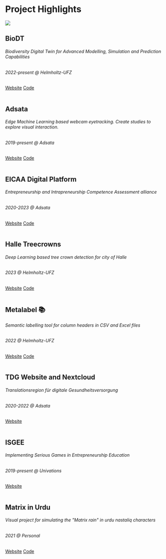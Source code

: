 # Project Highlights

![](images/treecrowns-2.png)


```{=html}
<div class="card bg-light">
  <div class="card-body">
    <h2 class="card-title">BioDT</h2>
    <h6 class="card-text">Biodiversity Digital Twin for Advanced Modelling, Simulation and Prediction Capabilities</h6>
    <h6 class="card-subtitle mb-2 text-muted">2022-present @ Helmholtz-UFZ</h6>
    <a href="https://biodt.eu" class="card-link">Website</a>
    <a href="https://github.com/BioDT" class="card-link">Code</a>
  </div>
</div>
<br/>

<div class="card bg-light">
  <div class="card-body">
    <h2 class="card-title">Adsata</h2>
    <h6 class="card-text">Edge Machine Learning based webcam eyetracking. Create studies to explore visual interaction.</h6>
    <h6 class="card-subtitle mb-2 text-muted">2019-present @ Adsata</h6>
    <a href="https://adsata.com" class="card-link">Website</a>
    <a href="https://github.com/Adsata" class="card-link">Code</a>
  </div>
</div>
<br/>

<div class="card bg-light">
  <div class="card-body">
    <h2 class="card-title">EICAA Digital Platform</h2>
    <h6 class="card-text">Entrepreneurship and Intrapreneurship Competence Assessment alliance </h6>
    <h6 class="card-subtitle mb-2 text-muted">2020-2023 @ Adsata</h6>
    <a href="https://platform.eicaa.eu" class="card-link">Website</a>
    <a href="https://github.com/EICAA" class="card-link">Code</a>
  </div>
</div>
<br/>

<div class="card bg-light">
  <div class="card-body">
    <h2 class="card-title">Halle Treecrowns</h2>
    <h6 class="card-text">Deep Learning based tree crown detection for city of Halle</h6>
    <h6 class="card-subtitle mb-2 text-muted">2023 @ Helmholtz-UFZ</h6>
    <a href="https://halletrees.de" class="card-link">Website</a>
      <a href="https://git.ufz.de/khant/halle-treecrowns" class="card-link">Code</a>
  </div>
</div>
<br/>

<div class="card bg-light">
  <div class="card-body">
    <h2 class="card-title">Metalabel 📚</h2>
    <h6 class="card-text">Semantic labelling tool for column headers in CSV and Excel files </h6>
    <h6 class="card-subtitle mb-2 text-muted">2022 @ Helmholtz-UFZ</h6>
    <a href="https://khant.pages.ufz.de/metalabel/" class="card-link">Website</a>
    <a href="https://git.ufz.de/khant/metalabel" class="card-link">Code</a>
  </div>
</div>
<br/>


<div class="card bg-light">
  <div class="card-body">
    <h2 class="card-title">TDG Website and Nextcloud</h2>
    <h6 class="card-text">Translationsregion für digitale Gesundheitsversorgung</h6>
    <h6 class="card-subtitle mb-2 text-muted">2020-2022 @ Adsata</h6>
    <a href="https://platform.eicaa.eu" class="card-link">Website</a>
  </div>
</div>
<br/>

<div class="card bg-light">
  <div class="card-body">
    <h2 class="card-title">ISGEE</h2>
    <h6 class="card-text">Implementing Serious Games in Entrepreneurship Education </h6>
    <h6 class="card-subtitle mb-2 text-muted">2019-present @ Univations</h6>
    <a href="https://platform.eicaa.eu" class="card-link">Website</a>
  </div>
</div>
<br/>



<div class="card bg-light">
  <div class="card-body">
    <h2 class="card-title">Matrix in Urdu</h2>
    <h6 class="card-text">Visual project for simulating the "Matrix rain" in urdu nastaliq characters</h6>
    <h6 class="card-subtitle mb-2 text-muted">2021 @ Personal</h6>
    <a href="https://thematrixinurdu.herokuapp.com" class="card-link">Website</a>
    <a href="https://github.com/thisistaimur/MatixRainInUrdu_p5" class="card-link">Code</a>
    

  </div>
</div>
<br/>


```

